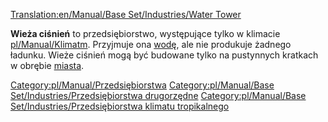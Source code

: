 [[Translation:en/Manual/Base Set/Industries/Water Tower]]

{{pl/Manual/Base Set/Industries/Przedsiębiorstwa|name=Wieża ciśnień
|image=en/Manual/Base Set/Industries/Water tower.png
|climates=[[pl/Manual/Klimat]]
|accepts=[[pl/Manual/Base Set/Cargos/Woda|Woda]]
|produces=NIc
}}
'''Wieża ciśnień''' to przedsiębiorstwo, występujące tylko w klimacie [[pl/Manual/Klimat]]m. Przyjmuje ona [[pl/Manual/Base Set/Cargos/Woda|wodę]], ale nie produkuje żadnego ładunku. Wieże ciśnień mogą być budowane tylko na pustynnych kratkach w obrębie [[pl/Manual/Miasta|miasta]]. 

{{pl/Manual/Base Set/Industries/Navbox Industries}}

[[Category:pl/Manual/Przedsiębiorstwa]]
[[Category:pl/Manual/Base Set/Industries/Przedsiębiorstwa drugorzędne]]
[[Category:pl/Manual/Base Set/Industries/Przedsiębiorstwa klimatu tropikalnego]]